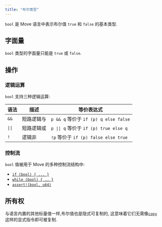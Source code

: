 ```yaml
---
title: "布尔类型"
---
```


`bool` 是 Move 语言中表示布尔值 `true` 和 `false` 的基本类型.

## 字面量

`bool` 类型的字面量只能是 `true` 或 `false`.

## 操作

### 逻辑运算

`bool` 支持三种逻辑运算:

| 语法     | 描述    | 等价表达式                               |
| ------ | ----- | ----------------------------------- |
| `&&`   | 短路逻辑与 | `p && q` 等价于 `if (p) q else false`  |
| `\|\|` | 短路逻辑或 | `p \|\| q` 等价于 `if (p) true else q` |
| `!`    | 逻辑非   | `!p` 等价于 `if (p) false else true`   |

### 控制流

`bool` 值被用于 Move 的多种控制流结构中:

- [`if (bool) { ... }`](/zh/build/smart-contracts/book/conditionals)
- [`while (bool) { .. }`](/zh/build/smart-contracts/book/loops)
- [`assert!(bool, u64)`](/zh/build/smart-contracts/book/abort-and-assert)

## 所有权

与语言内置的其他标量值一样,布尔值也是隐式可复制的,
这意味着它们无需像[`copy`](/zh/build/smart-contracts/book/variables.mdx#移动--move--与复制--copy-)这样的显式指令即可被复制.
